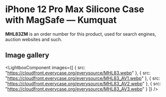 
# iPhone 12 Pro Max Silicone Case with MagSafe — Kumquat

<Callout type='info' emoji='👉🏻'>**MHL83ZM** is an order number for this product, used for search engines, auction websites and such.</Callout>

## Image gallery

<LightboxComponent
    images={[
      {
        src: "https://cloudfront.everycase.org/everysource/MHL83.webp"
      },
      {
        src: "https://cloudfront.everycase.org/everysource/MHL83_AV1.webp"
      },
      {
        src: "https://cloudfront.everycase.org/everysource/MHL83_AV2.webp"
      },
      {
        src: "https://cloudfront.everycase.org/everysource/MHL83_AV3.webp"
      }
    ]}
  />
